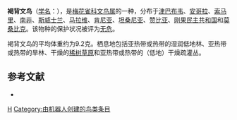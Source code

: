 {{Speciesbox 
| taxon = Lonchura nigriceps
| status = LC | status_system = IUCN3.1
| authority = {{link-en|约翰·卡辛|John Cassin|Cassin}}, 1852
}}

'''褐背文鸟'''（[[学名|学名]]：{{lang|la|''Lonchura nigriceps''}}），是[[梅花雀科|梅花雀科]][[文鸟属|文鸟属]]的一种，分布于[[津巴布韦|津巴布韦]]、[[安哥拉|安哥拉]]、[[索马里|索马里]]、[[南非|南非]]、[[斯威士兰|斯威士兰]]、[[马拉维|马拉维]]、[[肯尼亚|肯尼亚]]、[[坦桑尼亚|坦桑尼亚]]、[[赞比亚|赞比亚]]、[[刚果民主共和国|刚果民主共和国]]和[[莫桑比克|莫桑比克]]。该物种的保护状况被评为[[无危|无危]]。

褐背文鸟的平均体重约为9.2克。栖息地包括亚热带或热带的湿润低地林、亚热带或热带的旱林、干燥的[[稀树草原|稀树草原]]和亚热带或热带的（低地）干燥疏灌丛。

== 参考文献 ==
*{{cite web|url=http://www.birdlife.org/datazone/speciesfactsheet.php?id=8702&m=0|title=Lonchura nigriceps|publisher=[[国际鸟盟|BirdLife.org]]|accessdate=2011-06-27}}
{{Taxonbar|from=Q2937722}}

[[Category:文鸟属|H]]
[[Category:由机器人创建的鸟类条目|Category:由机器人创建的鸟类条目]]